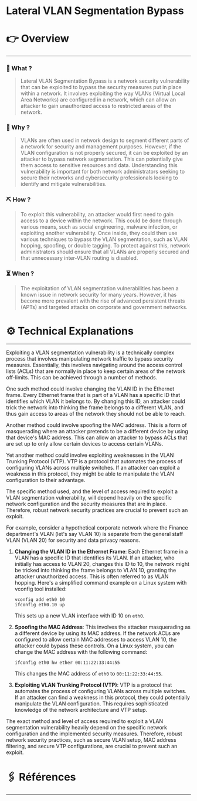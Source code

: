 # Lateral VLAN Segmentation Bypass


# 👉 Overview

---

### 👀 What ?

> Lateral VLAN Segmentation Bypass is a network security vulnerability that can be exploited to bypass the security measures put in place within a network. It involves exploiting the way VLANs (Virtual Local Area Networks) are configured in a network, which can allow an attacker to gain unauthorized access to restricted areas of the network.
> 

### 🧐 Why ?

> VLANs are often used in network design to segment different parts of a network for security and management purposes. However, if the VLAN configuration is not properly secured, it can be exploited by an attacker to bypass network segmentation. This can potentially give them access to sensitive resources and data. Understanding this vulnerability is important for both network administrators seeking to secure their networks and cybersecurity professionals looking to identify and mitigate vulnerabilities.
> 

### ⛏️ How ?

> To exploit this vulnerability, an attacker would first need to gain access to a device within the network. This could be done through various means, such as social engineering, malware infection, or exploiting another vulnerability. Once inside, they could then use various techniques to bypass the VLAN segmentation, such as VLAN hopping, spoofing, or double tagging. To protect against this, network administrators should ensure that all VLANs are properly secured and that unnecessary inter-VLAN routing is disabled.
> 

### ⏳ When ?

> The exploitation of VLAN segmentation vulnerabilities has been a known issue in network security for many years. However, it has become more prevalent with the rise of advanced persistent threats (APTs) and targeted attacks on corporate and government networks.
> 

# ⚙️ Technical Explanations

---

Exploiting a VLAN segmentation vulnerability is a technically complex process that involves manipulating network traffic to bypass security measures. Essentially, this involves navigating around the access control lists (ACLs) that are normally in place to keep certain areas of the network off-limits. This can be achieved through a number of methods.

One such method could involve changing the VLAN ID in the Ethernet frame. Every Ethernet frame that is part of a VLAN has a specific ID that identifies which VLAN it belongs to. By changing this ID, an attacker could trick the network into thinking the frame belongs to a different VLAN, and thus gain access to areas of the network they should not be able to reach.

Another method could involve spoofing the MAC address. This is a form of masquerading where an attacker pretends to be a different device by using that device's MAC address. This can allow an attacker to bypass ACLs that are set up to only allow certain devices to access certain VLANs.

Yet another method could involve exploiting weaknesses in the VLAN Trunking Protocol (VTP). VTP is a protocol that automates the process of configuring VLANs across multiple switches. If an attacker can exploit a weakness in this protocol, they might be able to manipulate the VLAN configuration to their advantage.

The specific method used, and the level of access required to exploit a VLAN segmentation vulnerability, will depend heavily on the specific network configuration and the security measures that are in place. Therefore, robust network security practices are crucial to prevent such an exploit.

For example, consider a hypothetical corporate network where the Finance department's VLAN (let's say VLAN 10) is separate from the general staff VLAN (VLAN 20) for security and data privacy reasons.

1. **Changing the VLAN ID in the Ethernet Frame**: Each Ethernet frame in a VLAN has a specific ID that identifies its VLAN. If an attacker, who initially has access to VLAN 20, changes this ID to 10, the network might be tricked into thinking the frame belongs to VLAN 10, granting the attacker unauthorized access. This is often referred to as VLAN hopping. Here's a simplified command example on a Linux system with vconfig tool installed:
    
    ```
    vconfig add eth0 10
    ifconfig eth0.10 up
    
    ```
    
    This sets up a new VLAN interface with ID 10 on `eth0`.
    
2. **Spoofing the MAC Address**: This involves the attacker masquerading as a different device by using its MAC address. If the network ACLs are configured to allow certain MAC addresses to access VLAN 10, the attacker could bypass these controls. On a Linux system, you can change the MAC address with the following command:
    
    ```
    ifconfig eth0 hw ether 00:11:22:33:44:55
    
    ```
    
    This changes the MAC address of `eth0` to `00:11:22:33:44:55`.
    
3. **Exploiting VLAN Trunking Protocol (VTP)**: VTP is a protocol that automates the process of configuring VLANs across multiple switches. If an attacker can find a weakness in this protocol, they could potentially manipulate the VLAN configuration. This requires sophisticated knowledge of the network architecture and VTP setup.

The exact method and level of access required to exploit a VLAN segmentation vulnerability heavily depend on the specific network configuration and the implemented security measures. Therefore, robust network security practices, such as secure VLAN setup, MAC address filtering, and secure VTP configurations, are crucial to prevent such an exploit.

# 🖇️ Références

---